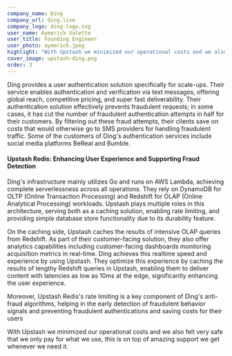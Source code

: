 ```yaml
---
company_name: Ding
company_url: ding.live
company_logo: ding-logo.svg
user_name: Aymerick Valette
user_title: Founding Engineer
user_photo: aymerick.jpeg
highlight: "With Upstash we minimized our operational costs and we also felt very safe that we only pay for what we use, this is on top of the amazing support we get whenever we need it."
cover_image: upstash-ding.png
order: 3
---
```



Ding provides a user authentication solution specifically for scale-ups. Their service enables authentication and verification via text messages, offering global reach, competitive pricing, and super fast deliverability. Their authentication solution effectively prevents fraudulent requests; in some cases, it has cut the number of fraudulent authentication attempts in half for their customers. By filtering out these fraud attempts, their clients save on costs that would otherwise go to SMS providers for handling fraudulent traffic. Some of the customers of Ding's authentication services include social media platforms BeReal and Bumble.
#### Upstash Redis: Enhancing User Experience and Supporting Fraud Detection

Ding's infrastructure mainly utilizes Go and runs on AWS Lambda, achieving complete serverlessness across all operations. They rely on DynamoDB for OLTP (Online Transaction Processing) and Redshift for OLAP (Online Analytical Processing) workloads. Upstash plays multiple roles in this architecture, serving both as a caching solution, enabling rate limiting, and providing simple database store functionality due to its durability feature.

On the caching side, Upstash caches the results of intensive OLAP queries from Redshift. As part of their customer-facing solution, they also offer analytics capabilities including customer-facing dashboards monitoring acquisition metrics in real-time. Ding achieves this realtime speed and experience by using Upstash. They optimize this experience by caching the results of lengthy Redshift queries in Upstash, enabling them to deliver content with latencies as low as 10ms at the edge, significantly enhancing the user experience.

Moreover, Upstash Redis's rate limiting is a key component of Ding's anti-fraud algorithms, helping in the early detection of fraudulent behavior signals and preventing fraudulent authentications and saving costs for their users

<Highlight name="Aymerick Valette" title="Founding Engineer" photo="aymerick.jpeg">
With Upstash we minimized our operational costs and we also felt very safe that we only pay for what we use, this is on top of amazing support we get whenever we need it.
</Highlight>
